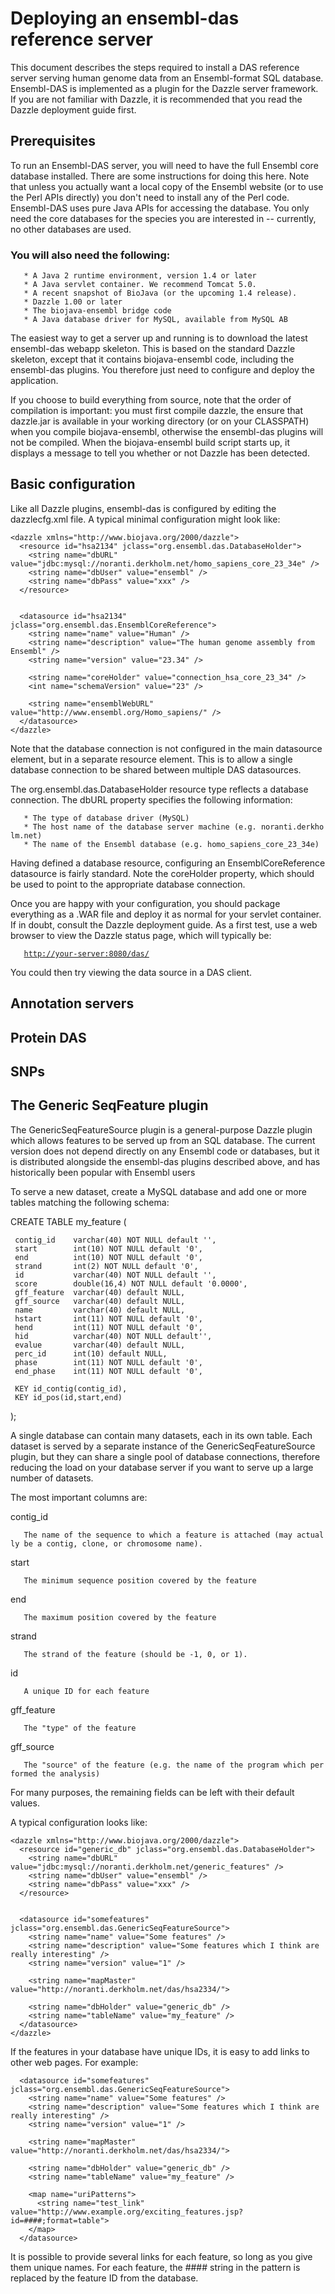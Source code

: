 =Deploying an ensembl-das reference server=

This document describes the steps required to install a DAS reference server serving human genome data from an Ensembl-format SQL database. Ensembl-DAS is implemented as a plugin for the Dazzle server framework. If you are not familiar with Dazzle, it is recommended that you read the Dazzle deployment guide first.

==Prerequisites==

To run an Ensembl-DAS server, you will need to have the full Ensembl core database installed. There are some instructions for doing this here. Note that unless you actually want a local copy of the Ensembl website (or to use the Perl APIs directly) you don't need to install any of the Perl code. Ensembl-DAS uses pure Java APIs for accessing the database. You only need the core databases for the species you are interested in -- currently, no other databases are used.

===You will also need the following:===

    * A Java 2 runtime environment, version 1.4 or later
    * A Java servlet container. We recommend Tomcat 5.0.
    * A recent snapshot of BioJava (or the upcoming 1.4 release).
    * Dazzle 1.00 or later
    * The biojava-ensembl bridge code
    * A Java database driver for MySQL, available from MySQL AB

The easiest way to get a server up and running is to download the latest ensembl-das webapp skeleton. This is based on the standard Dazzle skeleton, except that it contains biojava-ensembl code, including the ensembl-das plugins. You therefore just need to configure and deploy the application.

If you choose to build everything from source, note that the order of compilation is important: you must first compile dazzle, the ensure that dazzle.jar is available in your working directory (or on your CLASSPATH) when you compile biojava-ensembl, otherwise the ensembl-das plugins will not be compiled. When the biojava-ensembl build script starts up, it displays a message to tell you whether or not Dazzle has been detected.

==Basic configuration==

Like all Dazzle plugins, ensembl-das is configured by editing the dazzlecfg.xml file. A typical minimal configuration might look like:
<pre>
<dazzle xmlns="http://www.biojava.org/2000/dazzle">
  <resource id="hsa2134" jclass="org.ensembl.das.DatabaseHolder">
    <string name="dbURL" value="jdbc:mysql://noranti.derkholm.net/homo_sapiens_core_23_34e" />
    <string name="dbUser" value="ensembl" />
    <string name="dbPass" value="xxx" />
  </resource>


  <datasource id="hsa2134" jclass="org.ensembl.das.EnsemblCoreReference">
    <string name="name" value="Human" />
    <string name="description" value="The human genome assembly from Ensembl" />
    <string name="version" value="23.34" />

    <string name="coreHolder" value="connection_hsa_core_23_34" />
    <int name="schemaVersion" value="23" />

    <string name="ensemblWebURL" value="http://www.ensembl.org/Homo_sapiens/" />
  </datasource>
</dazzle>
</pre>

Note that the database connection is not configured in the main datasource element, but in a separate resource element. This is to allow a single database connection to be shared between multiple DAS datasources.

The org.ensembl.das.DatabaseHolder resource type reflects a database connection. The dbURL property specifies the following information:

    * The type of database driver (MySQL)
    * The host name of the database server machine (e.g. noranti.derkholm.net)
    * The name of the Ensembl database (e.g. homo_sapiens_core_23_34e)

Having defined a database resource, configuring an EnsemblCoreReference datasource is fairly standard. Note the coreHolder property, which should be used to point to the appropriate database connection.

Once you are happy with your configuration, you should package everything as a .WAR file and deploy it as normal for your servlet container. If in doubt, consult the Dazzle deployment guide. As a first test, use a web browser to view the Dazzle status page, which will typically be:

    http://your-server:8080/das/ 

You could then try viewing the data source in a DAS client.

==Annotation servers==

==Protein DAS==

==SNPs==

==The Generic SeqFeature plugin==

The GenericSeqFeatureSource plugin is a general-purpose Dazzle plugin which allows features to be served up from an SQL database. The current version does not depend directly on any Ensembl code or databases, but it is distributed alongside the ensembl-das plugins described above, and has historically been popular with Ensembl users

To serve a new dataset, create a MySQL database and add one or more tables matching the following schema:

CREATE TABLE my_feature ( 
  contig_id    varchar(40) NOT NULL default '', 
  start        int(10) NOT NULL default '0',
  end          int(10) NOT NULL default '0', 
  strand       int(2) NOT NULL default '0', 
  id           varchar(40) NOT NULL default '', 
  score        double(16,4) NOT NULL default '0.0000', 
  gff_feature  varchar(40) default NULL, 
  gff_source   varchar(40) default NULL,
  name         varchar(40) default NULL, 
  hstart       int(11) NOT NULL default '0',
  hend         int(11) NOT NULL default '0',
  hid          varchar(40) NOT NULL default'',
  evalue       varchar(40) default NULL,
  perc_id      int(10) default NULL, 
  phase        int(11) NOT NULL default '0', 
  end_phase    int(11) NOT NULL default '0',
  
  KEY id_contig(contig_id), 
  KEY id_pos(id,start,end) 
); 

A single database can contain many datasets, each in its own table. Each dataset is served by a separate instance of the GenericSeqFeatureSource plugin, but they can share a single pool of database connections, therefore reducing the load on your database server if you want to serve up a large number of datasets.

The most important columns are:

contig_id
    The name of the sequence to which a feature is attached (may actually be a contig, clone, or chromosome name).
start
    The minimum sequence position covered by the feature
end
    The maximum position covered by the feature
strand
    The strand of the feature (should be -1, 0, or 1).
id
    A unique ID for each feature
gff_feature
    The "type" of the feature
gff_source
    The "source" of the feature (e.g. the name of the program which performed the analysis)

For many purposes, the remaining fields can be left with their default values.

A typical configuration looks like:
<pre>
<dazzle xmlns="http://www.biojava.org/2000/dazzle">
  <resource id="generic_db" jclass="org.ensembl.das.DatabaseHolder">
    <string name="dbURL" value="jdbc:mysql://noranti.derkholm.net/generic_features" />
    <string name="dbUser" value="ensembl" />
    <string name="dbPass" value="xxx" />
  </resource>


  <datasource id="somefeatures" jclass="org.ensembl.das.GenericSeqFeatureSource">
    <string name="name" value="Some features" />
    <string name="description" value="Some features which I think are really interesting" />
    <string name="version" value="1" />
    
    <string name="mapMaster" value="http://noranti.derkholm.net/das/hsa2334/">

    <string name="dbHolder" value="generic_db" />
    <string name="tableName" value="my_feature" />
  </datasource>
</dazzle>
</pre>

If the features in your database have unique IDs, it is easy to add links to other web pages. For example:
<pre>
  <datasource id="somefeatures" jclass="org.ensembl.das.GenericSeqFeatureSource">
    <string name="name" value="Some features" />
    <string name="description" value="Some features which I think are really interesting" />
    <string name="version" value="1" />
    
    <string name="mapMaster" value="http://noranti.derkholm.net/das/hsa2334/">

    <string name="dbHolder" value="generic_db" />
    <string name="tableName" value="my_feature" />
    
    <map name="uriPatterns">
      <string name="test_link" value="http://www.example.org/exciting_features.jsp?id=####;format=table">
    </map>
  </datasource>
</pre>

It is possible to provide several links for each feature, so long as you give them unique names. For each feature, the #### string in the pattern is replaced by the feature ID from the database.